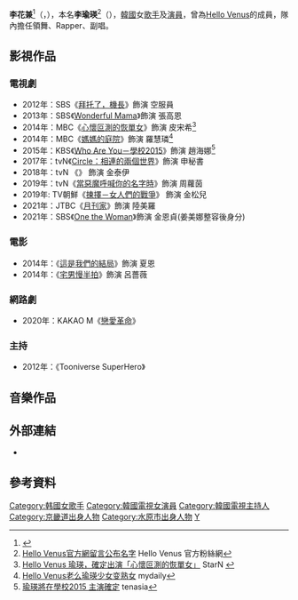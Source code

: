 {{DISPLAYTITLE:李花兼}}
{{藝人
|姓名 = 李花兼
|類型 = 女藝人
|圖片= Lee Yu-yeong at community work in the general election on June 09, 2018 (3).png
|圖片簡介 = 
|本名 = 李瑜瑛（이유영，Lee Yoo-Young）
|外文名 = 이화겸
|羅馬拼音 = Lee Hwa-Kyum
|英文名 = 
|暱稱 = 유앵, 앵
|其他藝名 = 瑜瑛（유영，Yooyoung）
|國籍 = {{KOR}}
|出生日期 = {{birth_date_and_age|1995|1|23}}
|出生地點 = {{KOR}}[[京畿道|京畿道]][[水原市|水原市]]
|宗教信仰 = 
|語言 = [[韓語|韓語]]、[[英語|英語]]   
|職業 = [[歌手|歌手]]、[[演員|演員]]、[[主持人|主持人]]
|教育程度 =
|出道作品 = 
|出道日期 = 
|代表作品 = 
|活躍年代 =
|唱片公司 = 
|經紀公司 = [[Fantagio|Fantagio]]（2012年－2021年）<br /> [[Prain_TPC|Prain TPC]]（2021年－至今）
|相關團體 = [[Hello_Venus|Hello Venus]]
|網站 = 
}}

'''李花兼'''<ref>{{Cite web |url=https://m.weibo.cn/detail/4393258018412285 |title=Fantagio微博相關貼文 |access-date=2019-08-01 |archive-date=2019-10-17 |archive-url=https://web.archive.org/web/20191017080510/https://m.weibo.cn/detail/4393258018412285 |dead-url=no }}</ref>（{{lang-ko|'''이화겸'''}}，{{bd|1995年|1月23日|}}），本名'''李瑜瑛'''<ref>[http://i.imgur.com/EKwN4hP.jpg  Hello Venus官方網留言公布名字] {{Wayback|url=http://i.imgur.com/EKwN4hP.jpg |date=20160304105852 }} Hello Venus 官方粉絲網</ref>（{{lang-ko|'''이유영'''}}），[[韓國|韓國]]女[[歌手|歌手]]及[[演員|演員]]，曾為[[Hello_Venus|Hello Venus]]的成員，隊內擔任領舞、Rapper、副唱。
==影視作品==
=== 電視劇 ===
*2012年：SBS《[[拜托了，機長|拜托了，機長]]》飾演 空服員
*2013年：SBS《[[Wonderful_Mama|Wonderful Mama]]》飾演 張高恩
*2014年：MBC《[[心懷叵測的恢單女|心懷叵測的恢單女]]》飾演 皮宋希<ref>[http://starn.hankyung.com/global/tw/news/index.html?no=274641  Hello Venus 瑜瑛，確定出演「心懷叵測的恢單女」] StarN {{zh-tw}}</ref>
*2014年：MBC《[[媽媽的庭院|媽媽的庭院]]》飾演 羅慧璘<ref>[http://www.mydaily.co.kr/new_yk/html/read.php?newsid=201411030824361139&ext=da  Hello Venus老么瑜瑛少女变熟女] {{Wayback|url=http://www.mydaily.co.kr/new_yk/html/read.php?newsid=201411030824361139&ext=da |date=20200312230529 }} mydaily{{ko}}</ref>
*2015年：KBS《[[Who_Are_You－學校2015|Who Are You－學校2015]]》飾演 趙海娜<ref>[http://tenasia.hankyung.com/archives/485276  瑜瑛將在學校2015 主演確定] {{Wayback|url=http://tenasia.hankyung.com/archives/485276 |date=20191001095113 }} tenasia{{ko}}</ref>
*2017年：tvN《[[Circle：相連的兩個世界|Circle：相連的兩個世界]]》飾演 申秘書
*2018年：tvN 《{{link-ko|美味：沉醉於美味|좋맛탱}}》 飾演 金泰伊
*2019年：tvN《[[當惡魔呼喊你的名字時|當惡魔呼喊你的名字時]]》飾演 周蘿茵
*2019年: TV朝鮮《[[揀擇－女人們的戰爭|揀擇－女人們的戰爭]]》 飾演 金松兒
*2021年：JTBC《[[月刊家|月刊家]]》飾演 陸美羅
*2021年：SBS《[[One_the_Woman|One the Woman]]》飾演 金恩貞(姜美娜整容後身分)

===電影===
*2014年：《[[這是我們的結局|這是我們的結局]]》飾演 夏恩
*2014年：《[[宅男慢半拍|宅男慢半拍]]》飾演 呂薔薇
===網路劇===
*2020年：KAKAO M《[[戀愛革命|戀愛革命]]》

===主持===
*2012年：《Tooniverse SuperHero》
==音樂作品==
{{For|Hello Venus團體作品|Hello Venus#音樂作品}}

== 外部連結 ==
*{{instagram|hv_u0}}{{ko}}
== 參考資料 ==
{{reflist}}
{{Fantagio Entertainment}}
{{KBS學校系列}}
{{DEFAULTSORT: Lee Yoo-young}}
[[Category:韩國女歌手|Category:韩國女歌手]]
[[Category:韓國電視女演員|Category:韓國電視女演員]]
[[Category:韓國電視主持人|Category:韓國電視主持人]]
[[Category:京畿道出身人物|Category:京畿道出身人物]]
[[Category:水原市出身人物|Category:水原市出身人物]]
[[Category:李姓|Y]]